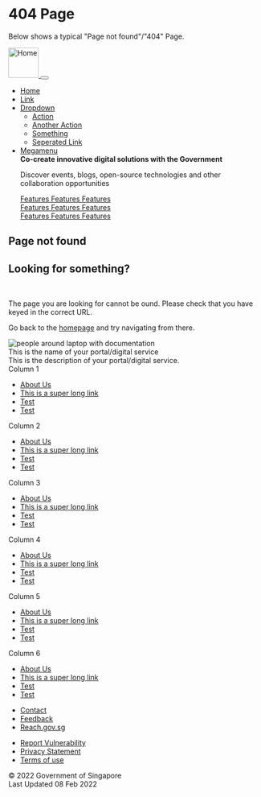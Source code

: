 
<Meta title="Pages/404" />

# 404 Page

Below shows a typical "Page not found"/"404" Page.

<Canvas isColumn withSource="open" withToolbar>
  <Story id="components-official-government-header-html--default-story" />
  <Story id="components-main-navigation-html--default-story" />
  <Story id="patterns-page-header-html--page-not-found" />
  <Story id="patterns-content-html--404-content" />
  <Story id="components-footer-html--default-story" />
</Canvas>

<Canvas>
  <Story
    name="html"
    parameters={{
      layout: "fullscreen",
    }}
  >
    <sgds-masthead></sgds-masthead>
<nav class="sgds navbar navbar-expand-lg container">
      <a class="navbar-brand" href="#">
        <img src="https://digitalservice.ura.gov.sg/uds/img/svg/ura_logo_w_mission_left_color.svg" alt="Home" height="60" />
      </a>
      <button class="navbar-toggler" type="button" data-bs-toggle="collapse" data-bs-target="#navbarNav" aria-controls="navbarNav" aria-expanded="false" aria-label="Toggle navigation">
        <i class="bi bi-list"></i>
      </button>
      <div class="collapse navbar-collapse" id="navbarNav">
        <ul class="navbar-nav">
          <li class="nav-item">
            <a class="nav-link" aria-current="page" href="#">
              Home
            </a>
          </li>
          <li class="nav-item">
            <a class="nav-link" aria-current="page" href="">
              Link
            </a>
          </li>
          <li class="nav-item sgds dropdown">
            <a class="nav-link sgds dropdown-toggle" href="" id="navbarDropdown" role="button" data-bs-toggle="dropdown" aria-expanded="false">
              Dropdown<i class="bi bi-chevron-down"></i>
            </a>
            <ul class="dropdown-menu" aria-labelledby="navbarDropdown">
              <li>
                <a class="dropdown-item" href="">
                  Action
                </a>
              </li>
              <li>
                <a class="dropdown-item" href="">
                  Another Action
                </a>
              </li>
              <li>
                <a class="dropdown-item" href="">
                  Something
                </a>
              </li>
              <div class="dropdown-divider"></div>
              <li>
                <a class="dropdown-item" href="">
                  Seperated Link
                </a>
              </li>
            </ul>
          </li>
          <li class="nav-item sgds dropdown has-megamenu">
            <a class="nav-link sgds dropdown-toggle" href="#" id="megamenu" role="button" data-bs-toggle="dropdown" aria-expanded="false">
              Megamenu<i class="bi bi-chevron-down"></i>
            </a>
            <div class="dropdown-menu megamenu p-3" aria-labelledby="megamenu">
              <div class="d-flex justify-content-start">
                <div>
                  <b>
                    Co-create innovative digital solutions with the Government
                  </b>
                  <p>
                    Discover events, blogs, open-source technologies and other
                    collaboration opportunities
                  </p>
                </div>
                <div>
                  <a class="dropdown-item" href="">
                    Features
                  </a>
                  <a class="dropdown-item" href="">
                    Features
                  </a>
                  <a class="dropdown-item" href="">
                    Features
                  </a>
                </div>
                <div>
                  <a class="dropdown-item" href="#">
                    Features
                  </a>
                  <a class="dropdown-item" href="#">
                    Features
                  </a>
                  <a class="dropdown-item" href="#">
                    Features
                  </a>
                </div>
                <div>
                  <a class="dropdown-item" href="#">
                    Features
                  </a>
                  <a class="dropdown-item" href="#">
                    Features
                  </a>
                  <a class="dropdown-item" href="#">
                    Features
                  </a>
                </div>
              </div>
            </div>
          </li>
        </ul>
      </div>
    </nav>
<section class="sgds bg-light py-4">
        <div class="container">
          <h1>Page not found</h1>
        </div>
      </section>
<div class="container py-3">
      <h2>Looking for something?</h2>
      <br />
      <p>
        The page you are looking for cannot be ound. Please check that you have
        keyed in the correct URL.
      </p>
      <p>
        Go back to the <a href="" class="uds-link">homepage</a> and try navigating from
        there.
      </p>
      <img class="w-25" src="https://digitalservice.ura.gov.sg/uds/img/svg/searchmap.svg" alt="people around laptop with documentation" />
    </div>
<footer class="sgds footer">
      <section class="footer-top">
        <div class="container">
          <div class="row footer-header">
            <div class="col col-lg-6 col-md-12">
              <div class="title">
                This is the name of your portal/digital service
              </div>
              <div class="description">
                This is the description of your portal/digital service.
              </div>
            </div>
          </div>
          <div class="row footer-items">
            <div class="col-xxl-2 col-md-4 mb-3">
              <div class="title">Column 1</div>
              <ul class="links">
                <li>
                  <a href="">About Us</a>
                </li>
                <li>
                  <a href="">This is a super long link</a>
                </li>
                <li>
                  <a href="">Test</a>
                </li>
                <li>
                  <a href="">Test</a>
                </li>
              </ul>
            </div>
            <div class="col-xxl-2 col-md-4 mb-3">
              <div class="title">Column 2</div>
              <ul class="links">
                <li>
                  <a href="">About Us</a>
                </li>
                <li>
                  <a href="">This is a super long link</a>
                </li>
                <li>
                  <a href="">Test</a>
                </li>
                <li>
                  <a href="">Test</a>
                </li>
              </ul>
            </div>
            <div class="col-xxl-2 col-md-4 mb-3">
              <div class="title">Column 3</div>
              <ul class="links">
                <li>
                  <a href="">About Us</a>
                </li>
                <li>
                  <a href="">This is a super long link</a>
                </li>
                <li>
                  <a href="">Test</a>
                </li>
                <li>
                  <a href="">Test</a>
                </li>
              </ul>
            </div>
            <div class="col-xxl-2 col-md-4 mb-3">
              <div class="title">Column 4</div>
              <ul class="links">
                <li>
                  <a href="">About Us</a>
                </li>
                <li>
                  <a href="">This is a super long link</a>
                </li>
                <li>
                  <a href="">Test</a>
                </li>
                <li>
                  <a href="">Test</a>
                </li>
              </ul>
            </div>
            <div class="col-xxl-2 col-md-4 mb-3">
              <div class="title">Column 5</div>
              <ul class="links">
                <li>
                  <a href="">About Us</a>
                </li>
                <li>
                  <a href="">This is a super long link</a>
                </li>
                <li>
                  <a href="">Test</a>
                </li>
                <li>
                  <a href="">Test</a>
                </li>
              </ul>
            </div>
            <div class="col-xxl-2 col-md-4 mb-3">
              <div class="title">Column 6</div>
              <ul class="links">
                <li>
                  <a href="">About Us</a>
                </li>
                <li>
                  <a href="">This is a super long link</a>
                </li>
                <li>
                  <a href="">Test</a>
                </li>
                <li>
                  <a href="">Test</a>
                </li>
              </ul>
            </div>
          </div>
          <div class="row footer-contact-links">
            <div class="col">
              <div class="d-flex justify-content-lg-end">
                <ul>
                  <li>
                    <a href="https://www.ura.gov.sg/Corporate/Contact-Us" target="_blank" rel="noopener noreferrer">
                      Contact
                    </a>
                  </li>
                  <li>
                    <a href="https://www.ura.gov.sg/feedbackWeb/contactus_feedback.jsp" target="_blank" rel="noopener noreferrer">
                      Feedback
                    </a>
                  </li>
                  <li>
                    <a href="https://www.reach.gov.sg/" target="_blank" rel="noopener noreferrer">
                      Reach.gov.sg
                    </a>
                  </li>
                </ul>
              </div>
            </div>
          </div>
        </div>
      </section>
      <section class="footer-bottom">
        <div class="container">
          <div class="row footer-mandatory-links">
            <div class="col">
              <ul>
                <li>
                  <a href="https://tech.gov.sg/report_vulnerability" target="_blank" rel="noopener noreferrer">
                    Report Vulnerability
                  </a>
                </li>
                <li>
                  <a href="https://www.ura.gov.sg/Corporate/Privacy-Statement" target="_blank" rel="noopener noreferrer">
                    Privacy Statement
                  </a>
                </li>
                <li>
                  <a href="https://www.ura.gov.sg/Corporate/Terms-of-Use" target="_blank" rel="noopener noreferrer">
                    Terms of use
                  </a>
                </li>
              </ul>
            </div>
          </div>
          <div class="row footer-copyrights">
            <div class="col">
              <div class="d-flex justify-content-lg-end">
                © 2022 Government of Singapore
              </div>
              <div class="d-flex justify-content-lg-end">
                Last Updated 08 Feb 2022
              </div>
            </div>
          </div>
        </div>
      </section>
    </footer>
  </Story>
</Canvas>